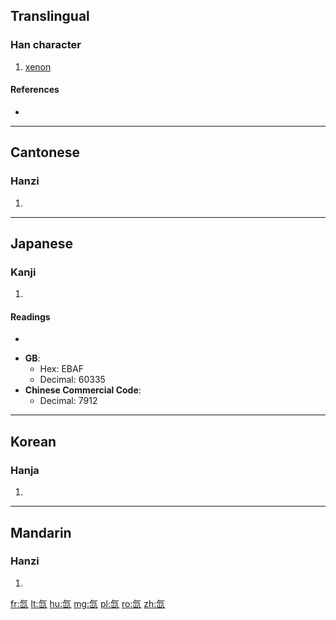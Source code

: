 {{also|氠}}
==Translingual==

===Han character===
{{Han char|rn=84|rad=气|as=03|sn=7|four=8071<sub>7</sub>|canj=人弓山 (ONU)}}
#[[xenon]]

====References====
* {{Han ref|kx=0599.041|dkj=17047|hdz=32010.070|uh=6C19|ud=27673|bh=CB49|bd=52041}}

----

==Cantonese==

===Hanzi===
{{yue-hanzi|jyut=[[saan1]], [[sin1]]|y=saan1, sin1}}

# {{defn|lang=yue|sort=气03}}

----

==Japanese==

===Kanji===
{{ja-kanji|grade=|rs=气03}}

# {{defn|lang=ja|sort=气03}}

====Readings====
* {{ja-readings|on=[[せん]] (sen)|kun=}}

* '''GB''':
** Hex: EBAF
** Decimal: 60335
* '''Chinese Commercial Code''':
** Decimal: 7912
----

==Korean==

===Hanja===
{{ko-hanja|hangeul=선|eumhun=|rv=seon|mr=sŏn|y=sen}}

# {{defn|lang=ko|sort=气03}}
----

==Mandarin==

===Hanzi===
{{cmn-hanzi|pin=[[xiān]] ([[xian1]])|wg=hsien<sup>1</sup>}}

# {{defn|lang=cmn|sort=气03}}

[[fr:氙]]
[[lt:氙]]
[[hu:氙]]
[[mg:氙]]
[[pl:氙]]
[[ro:氙]]
[[zh:氙]]